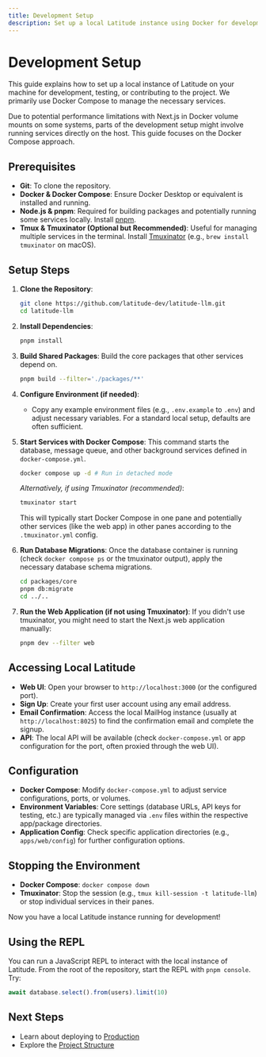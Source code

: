 ```yaml
---
title: Development Setup
description: Set up a local Latitude instance using Docker for development and testing.
---
```


# Development Setup

This guide explains how to set up a local instance of Latitude on your machine for development, testing, or contributing to the project. We primarily use Docker Compose to manage the necessary services.

<Note>
  Due to potential performance limitations with Next.js in Docker volume mounts
  on some systems, parts of the development setup might involve running services
  directly on the host. This guide focuses on the Docker Compose approach.
</Note>

## Prerequisites

- **Git**: To clone the repository.
- **Docker & Docker Compose**: Ensure Docker Desktop or equivalent is installed and running.
- **Node.js & pnpm**: Required for building packages and potentially running some services locally. Install [pnpm](https://pnpm.io/installation).
- **Tmux & Tmuxinator (Optional but Recommended)**: Useful for managing multiple services in the terminal. Install [Tmuxinator](https://github.com/tmuxinator/tmuxinator) (e.g., `brew install tmuxinator` on macOS).

## Setup Steps

1.  **Clone the Repository**:

    ```bash
    git clone https://github.com/latitude-dev/latitude-llm.git
    cd latitude-llm
    ```

2.  **Install Dependencies**:

    ```bash
    pnpm install
    ```

3.  **Build Shared Packages**:
    Build the core packages that other services depend on.

    ```bash
    pnpm build --filter='./packages/**'
    ```

4.  **Configure Environment (if needed)**:

    - Copy any example environment files (e.g., `.env.example` to `.env`) and adjust necessary variables. For a standard local setup, defaults are often sufficient.

5.  **Start Services with Docker Compose**:
    This command starts the database, message queue, and other background services defined in `docker-compose.yml`.

    ```bash
    docker compose up -d # Run in detached mode
    ```

    _Alternatively, if using Tmuxinator (recommended)_:

    ```bash
    tmuxinator start
    ```

    This will typically start Docker Compose in one pane and potentially other services (like the web app) in other panes according to the `.tmuxinator.yml` config.

6.  **Run Database Migrations**:
    Once the database container is running (check `docker compose ps` or the tmuxinator output), apply the necessary database schema migrations.

    ```bash
    cd packages/core
    pnpm db:migrate
    cd ../..
    ```

7.  **Run the Web Application (if not using Tmuxinator)**:
    If you didn't use tmuxinator, you might need to start the Next.js web application manually:
    ```bash
    pnpm dev --filter web
    ```

## Accessing Local Latitude

- **Web UI**: Open your browser to `http://localhost:3000` (or the configured port).
- **Sign Up**: Create your first user account using any email address.
- **Email Confirmation**: Access the local MailHog instance (usually at `http://localhost:8025`) to find the confirmation email and complete the signup.
- **API**: The local API will be available (check `docker-compose.yml` or app configuration for the port, often proxied through the web UI).

## Configuration

- **Docker Compose**: Modify `docker-compose.yml` to adjust service configurations, ports, or volumes.
- **Environment Variables**: Core settings (database URLs, API keys for testing, etc.) are typically managed via `.env` files within the respective app/package directories.
- **Application Config**: Check specific application directories (e.g., `apps/web/config`) for further configuration options.

## Stopping the Environment

- **Docker Compose**: `docker compose down`
- **Tmuxinator**: Stop the session (e.g., `tmux kill-session -t latitude-llm`) or stop individual services in their panes.

Now you have a local Latitude instance running for development!

## Using the REPL

You can run a JavaScript REPL to interact with the local instance of Latitude.
From the root of the repository, start the REPL with `pnpm console`. Try:

```javascript
await database.select().from(users).limit(10)
```

## Next Steps

- Learn about deploying to [Production](/guides/self-hosted/production-setup)
- Explore the [Project Structure](/meta/project-structure)
